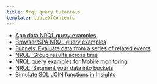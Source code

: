 ```yaml
---
title: Nrql query tutorials
template: tableOfContents
---
```


* [App data NRQL query examples](/docs/query-your-data/nrql-new-relic-query-language/nrql-query-tutorials/app-data-nrql-query-examples)
* [Browser/SPA NRQL query examples](/docs/query-your-data/nrql-new-relic-query-language/nrql-query-tutorials/browserspa-nrql-query-examples)
* [Funnels: Evaluate data from a series of related events](/docs/query-your-data/nrql-new-relic-query-language/nrql-query-tutorials/funnels-evaluate-data-series-related-events)
* [NRQL: Group results across time](/docs/query-your-data/nrql-new-relic-query-language/nrql-query-tutorials/nrql-group-results-across-time)
* [NRQL query examples for Mobile monitoring](/docs/query-your-data/nrql-new-relic-query-language/nrql-query-tutorials/nrql-query-examples-mobile-monitoring)
* [NRQL: Segment your data into buckets](/docs/query-your-data/nrql-new-relic-query-language/nrql-query-tutorials/nrql-segment-your-data-buckets)
* [Simulate SQL JOIN functions in Insights](/docs/query-your-data/nrql-new-relic-query-language/nrql-query-tutorials/simulate-sql-join-functions-insights)
